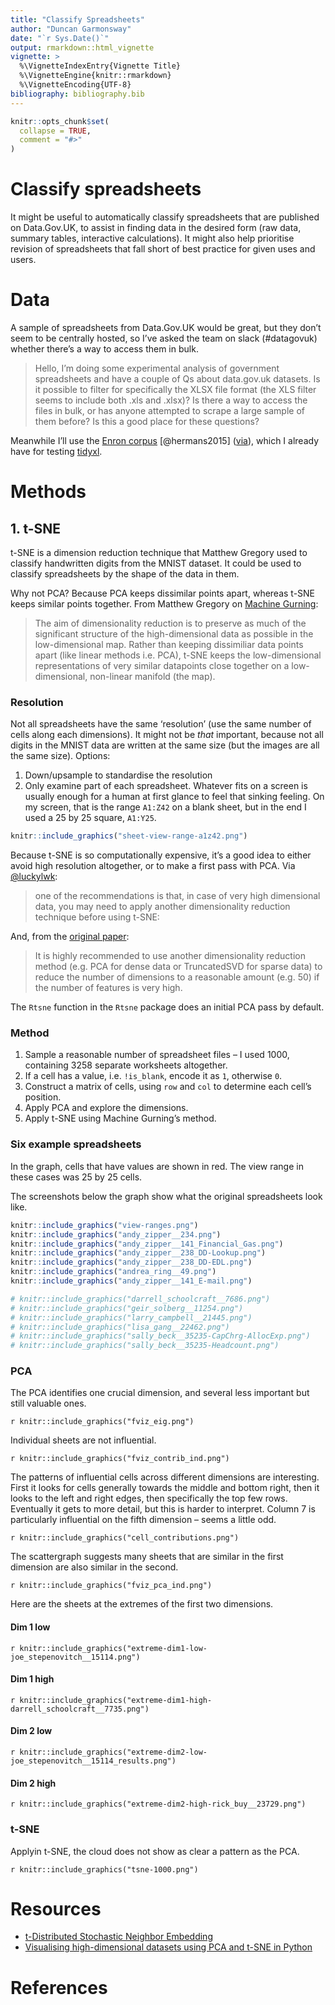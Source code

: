 ```yaml
---
title: "Classify Spreadsheets"
author: "Duncan Garmonsway"
date: "`r Sys.Date()`"
output: rmarkdown::html_vignette
vignette: >
  %\VignetteIndexEntry{Vignette Title}
  %\VignetteEngine{knitr::rmarkdown}
  %\VignetteEncoding{UTF-8}
bibliography: bibliography.bib
---
```


```r
knitr::opts_chunk$set(
  collapse = TRUE,
  comment = "#>"
)
```

# Classify spreadsheets

It might be useful to automatically classify spreadsheets that are published on
Data.Gov.UK, to assist in finding data in the desired form (raw data, summary
tables, interactive calculations).  It might also help prioritise revision of
spreadsheets that fall short of best practice for given uses and users.

# Data

A sample of spreadsheets from Data.Gov.UK would be great, but they don't seem to
be centrally hosted, so I've asked the team on slack (#datagovuk) whether
there's a way to access them in bulk.

> Hello, I'm doing some experimental analysis of government spreadsheets and
> have a couple of Qs about data.gov.uk datasets.  Is it possible to filter for
> specifically the XLSX file format (the XLS filter seems to include both .xls
> and .xlsx)?  Is there a way to access the files in bulk, or has anyone
> attempted to scrape a large sample of them before?  Is this a good place for
> these questions?

Meanwhile I'll use the [Enron
corpus](https://figshare.com/articles/Enron_Spreadsheets_and_Emails/1221767) [@hermans2015]
([via](http://www.felienne.com/archives/3634)), which I already have for testing
[tidyxl](https://nacnudus.github.io/tidyxl).

# Methods

## 1. t-SNE

t-SNE is a dimension reduction technique that Matthew Gregory used to classify
handwritten digits from the MNIST dataset.  It could be used to classify
spreadsheets by the shape of the data in them.

Why not PCA?  Because PCA keeps dissimilar points apart, whereas t-SNE keeps
similar points together.  From Matthew Gregory on [Machine
Gurning](http://www.machinegurning.com/rstats/tsne/):

> The aim of dimensionality reduction is to preserve as much of the significant
> structure of the high-dimensional data as possible in the low-dimensional map.
> Rather than keeping dissimiliar data points apart (like linear methods i.e.
> PCA), t-SNE keeps the low-dimensional representations of very similar
> datapoints close together on a low-dimensional, non-linear manifold (the map).

### Resolution

Not all spreadsheets have the same 'resolution' (use the same number of cells
along each dimensions).  It might not be _that_ important, because not all
digits in the MNIST data are written at the same size (but the images are all
the same size).  Options:

1. Down/upsample to standardise the resolution
2. Only examine part of each spreadsheet.  Whatever fits on a screen is usually
   enough for a human at first glance to feel that sinking feeling.  On my
   screen, that is the range `A1:Z42` on a blank sheet, but in the end I used
   a 25 by 25 square, `A1:Y25`.

```r
knitr::include_graphics("sheet-view-range-a1z42.png")
```

Because t-SNE is so computationally expensive, it's a good idea to either avoid
high resolution altogether, or to make a first pass with PCA.  Via
[@luckylwk](https://medium.com/@luckylwk/visualising-high-dimensional-datasets-using-pca-and-t-sne-in-python-8ef87e7915b):

> one of the recommendations is that, in case of very high dimensional data, you
> may need to apply another dimensionality reduction technique before using
> t-SNE:

And, from the [original
paper](http://jmlr.org/papers/volume9/vandermaaten08a/vandermaaten08a.pdf):

> It is highly recommended to use another dimensionality reduction method (e.g.
> PCA for dense data or TruncatedSVD for sparse data) to reduce the number of
> dimensions to a reasonable amount (e.g. 50) if the number of features is very
> high.

The `Rtsne` function in the `Rtsne` package does an initial PCA pass by
default.

### Method

1. Sample a reasonable number of spreadsheet files -- I used 1000, containing
   3258 separate worksheets altogether.
2. If a cell has a value, i.e. `!is_blank`, encode it as `1`, otherwise `0`.
3. Construct a matrix of cells, using `row` and `col` to determine each cell's
   position.
5. Apply PCA and explore the dimensions.
6. Apply t-SNE using Machine Gurning's method.

### Six example spreadsheets

In the graph, cells that have values are shown in red.  The view range in these
cases was 25 by 25 cells.

The screenshots below the graph show what the original spreadsheets look like.

```r
knitr::include_graphics("view-ranges.png")
knitr::include_graphics("andy_zipper__234.png")
knitr::include_graphics("andy_zipper__141_Financial_Gas.png")
knitr::include_graphics("andy_zipper__238_DD-Lookup.png")
knitr::include_graphics("andy_zipper__238_DD-EDL.png")
knitr::include_graphics("andrea_ring__49.png")
knitr::include_graphics("andy_zipper__141_E-mail.png")
```

```r
# knitr::include_graphics("darrell_schoolcraft__7686.png")
# knitr::include_graphics("geir_solberg__11254.png")
# knitr::include_graphics("larry_campbell__21445.png")
# knitr::include_graphics("lisa_gang__22462.png")
# knitr::include_graphics("sally_beck__35235-CapChrg-AllocExp.png")
# knitr::include_graphics("sally_beck__35235-Headcount.png")
```

### PCA

The PCA identifies one crucial dimension, and several less important but still
valuable ones.

`r knitr::include_graphics("fviz_eig.png")`

Individual sheets are not influential.

`r knitr::include_graphics("fviz_contrib_ind.png")`

The patterns of influential cells across different dimensions are interesting.
First it looks for cells generally towards the middle and bottom right, then it
looks to the left and right edges, then specifically the top few rows.
Eventually it gets to more detail, but this is harder to interpret.  Column 7 is
particularly influential on the fifth dimension -- seems a little odd.

`r knitr::include_graphics("cell_contributions.png")`

The scattergraph suggests many sheets that are similar in the first dimension
are also similar in the second.

`r knitr::include_graphics("fviz_pca_ind.png")`

Here are the sheets at the extremes of the first two dimensions.

#### Dim 1 low
`r knitr::include_graphics("extreme-dim1-low-joe_stepenovitch__15114.png")`

#### Dim 1 high
`r knitr::include_graphics("extreme-dim1-high-darrell_schoolcraft__7735.png")`

#### Dim 2 low
`r knitr::include_graphics("extreme-dim2-low-joe_stepenovitch__15114_results.png")`

#### Dim 2 high
`r knitr::include_graphics("extreme-dim2-high-rick_buy__23729.png")`

### t-SNE

Applyin t-SNE, the cloud does not show as clear a pattern as the PCA.

`r knitr::include_graphics("tsne-1000.png")`

# Resources

* [t-Distributed Stochastic Neighbor
  Embedding](http://www.machinegurning.com/rstats/tsne/)
* [Visualising high-dimensional datasets using PCA and t-SNE in
  Python](https://medium.com/@luckylwk/visualising-high-dimensional-datasets-using-pca-and-t-sne-in-python-8ef87e7915b)

# References
